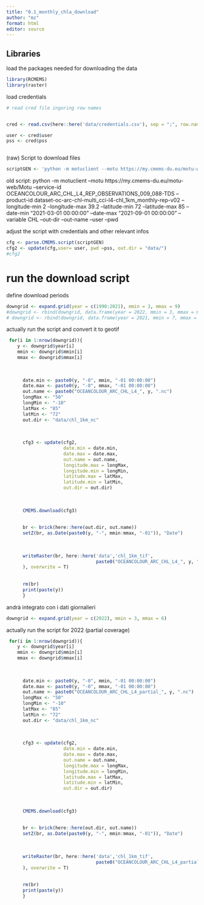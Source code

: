 ---
title: "0.1_monthly_chla_download"
author: "mz"
format: html
editor: source
---

## Libraries

load the packages needed for downloading the data

```{r}


library(RCMEMS)
library(raster)
```

load credentials


```{r}
# read cred file ingoring row names


cred <- read.csv(here::here('data/credentials.csv'), sep = ";", row.names = F)

user <- cred$user
pss <- cred$pss

```

```{r}

```
(raw) Script to download files

```{r}
scriptGEN <- 'python -m motuclient --motu https://my.cmems-du.eu/motu-web/Motu --service-id OCEANCOLOUR_ARC_BGC_L4_MY_009_124-TDS --product-id cmems_obs-oc_arc_bgc-plankton_my_l4-multi-1km_P1M --longitude-min 2 --longitude-max 39.2 --latitude-min 72 --latitude-max 85 --date-min "2021-03-01 00:00:00" --date-max "2021-09-01 00:00:00"  --variable CHL   --out-dir <OUTPUT_DIRECTORY> --out-name <OUTPUT_FILENAME> --user <USERNAME> --pwd <PASSWORD> '
```





old script:
python -m motuclient --motu https://my.cmems-du.eu/motu-web/Motu --service-id OCEANCOLOUR_ARC_CHL_L4_REP_OBSERVATIONS_009_088-TDS --product-id dataset-oc-arc-chl-multi_cci-l4-chl_1km_monthly-rep-v02 --longitude-min 2 --longitude-max 39.2 --latitude-min 72 --latitude-max 85 --date-min "2021-03-01 00:00:00" --date-max "2021-09-01 00:00:00"  --variable CHL   --out-dir <OUTPUT_DIRECTORY> --out-name <OUTPUT_FILENAME> --user <USERNAME> --pwd <PASSWORD> 

adjust the script with credentials and other relevant infos

```{r}
cfg <- parse.CMEMS.script(scriptGEN)
cfg2 <- update(cfg,user= user, pwd =pss, out.dir = "data/")
#cfg2
```


# run the download script

define download periods

```{r}
downgrid <- expand.grid(year = c(1998:2021), mmin = 3, mmax = 9)
#downgrid <- rbind(downgrid, data.frame(year = 2022, mmin = 3, mmax = 6))
# downgrid <- rbind(downgrid, data.frame(year = 2021, mmin = 7, mmax = 9))

```

actually run the script and convert it to geotif


```{r}

 for(i in 1:nrow(downgrid)){
    y <- downgrid$year[i]
    mmin <- downgrid$mmin[i]  
    mmax <- downgrid$mmax[i]  
    
    
      
      date.min <- paste0(y, "-0", mmin, "-01 00:00:00")
      date.max <- paste0(y, "-0", mmax, "-01 00:00:00")
      out.name <- paste0("OCEANCOLOUR_ARC_CHL_L4_", y, ".nc")
      longMax <- "50"
      longMin <- "-10"
      latMax <- "85"
      latMin <- "72"
      out.dir <- "data/chl_1km_nc"
      
      
      
      cfg3 <- update(cfg2, 
                     date.min = date.min,
                     date.max = date.max,
                     out.name = out.name,
                     longitude.max = longMax,
                     longitude.min = longMin,
                     latitude.max = latMax,
                     latitude.min = latMin,
                     out.dir = out.dir)
        
      
      
      CMEMS.download(cfg3)
      
      
      br <- brick(here::here(out.dir, out.name))
      setZ(br, as.Date(paste0(y, "-", mmin:mmax, "-01")), "Date")
      
      
      
      writeRaster(br, here::here('data','chl_1km_tif', 
                                 paste0("OCEANCOLOUR_ARC_CHL_L4_", y, ".tif")
      ), overwrite = T)
      
      
      rm(br)
      print(paste(y))
      }

```


andrà integrato con i dati giornalieri

```{r}
downgrid <- expand.grid(year = c(2022), mmin = 3, mmax = 6)


```

actually run the script for 2022 (partial coverage)


```{r}

 for(i in 1:nrow(downgrid)){
    y <- downgrid$year[i]
    mmin <- downgrid$mmin[i]  
    mmax <- downgrid$mmax[i]  
    
    
      
      date.min <- paste0(y, "-0", mmin, "-01 00:00:00")
      date.max <- paste0(y, "-0", mmax, "-01 00:00:00")
      out.name <- paste0("OCEANCOLOUR_ARC_CHL_L4_partial_", y, ".nc")
      longMax <- "50"
      longMin <- "-10"
      latMax <- "85"
      latMin <- "72"
      out.dir <- "data/chl_1km_nc"
      
      
      
      cfg3 <- update(cfg2, 
                     date.min = date.min,
                     date.max = date.max,
                     out.name = out.name,
                     longitude.max = longMax,
                     longitude.min = longMin,
                     latitude.max = latMax,
                     latitude.min = latMin,
                     out.dir = out.dir)
        
      
      
      CMEMS.download(cfg3)
      
      
      br <- brick(here::here(out.dir, out.name))
      setZ(br, as.Date(paste0(y, "-", mmin:mmax, "-01")), "Date")
      
      
      
      writeRaster(br, here::here('data','chl_1km_tif', 
                                 paste0("OCEANCOLOUR_ARC_CHL_L4_partial_", y, ".tif")
      ), overwrite = T)
      
      
      rm(br)
      print(paste(y))
      }

```

